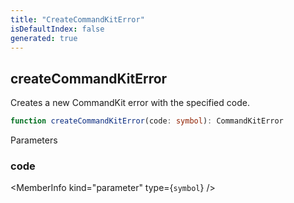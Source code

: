 ```yaml
---
title: "CreateCommandKitError"
isDefaultIndex: false
generated: true
---
```



<!-- This file was generated from the CommandKit source. Do not modify. Instead, re-run the "docgen" script -->


## createCommandKitError

<GenerationInfo sourceFile="packages/commandkit/src/utils/error-codes.ts" sourceLine="33" packageName="commandkit" />

Creates a new CommandKit error with the specified code.

```ts title="Signature"
function createCommandKitError(code: symbol): CommandKitError
```
Parameters

### code

<MemberInfo kind="parameter" type={`symbol`} />

